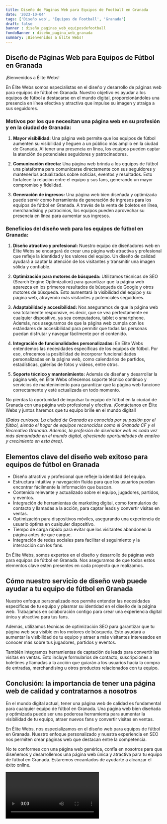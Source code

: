 ```yaml
---
title: Diseño de Páginas Web para Equipos de Football en Granada
date: '2023-10-04'
tags: ['Diseño web', 'Equipos de Football', 'Granada']
draft: false
banner : diseño_paginas_web_equiposdefootball
fondoBanner : diseño_pagina_web_granada
summary: ¡Bienvenidos a Élite Webs!
---
```


## Diseño de Páginas Web para Equipos de Fútbol en Granada

¡Bienvenidos a Élite Webs!

En Élite Webs somos especialistas en el diseño y desarrollo de páginas web para equipos de fútbol en Granada. Nuestro objetivo es ayudar a los equipos de fútbol a destacarse en el mundo digital, proporcionándoles una presencia en línea efectiva y atractiva que impulse su imagen y atraiga a sus seguidores. 

### Motivos por los que necesitan una página web en su profesión y en la ciudad de Granada:

1. **Mayor visibilidad:** Una página web permite que los equipos de fútbol aumenten su visibilidad y lleguen a un público más amplio en la ciudad de Granada. Al tener una presencia en línea, los equipos pueden captar la atención de potenciales seguidores y patrocinadores.

2. **Comunicación directa:** Una página web brinda a los equipos de fútbol una plataforma para comunicarse directamente con sus seguidores y mantenerlos actualizados sobre noticias, eventos y resultados. Esto fortalece la relación entre el equipo y sus fans, generando un mayor compromiso y fidelidad.

3. **Generación de ingresos:** Una página web bien diseñada y optimizada puede servir como herramienta de generación de ingresos para los equipos de fútbol en Granada. A través de la venta de boletos en línea, merchandising y patrocinios, los equipos pueden aprovechar su presencia en línea para aumentar sus ingresos.

### Beneficios del diseño web para los equipos de fútbol en Granada:

1. **Diseño atractivo y profesional:** Nuestro equipo de diseñadores web en Élite Webs se encargará de crear una página web atractiva y profesional que refleje la identidad y los valores del equipo. Un diseño de calidad ayudará a captar la atención de los visitantes y transmitir una imagen sólida y confiable.

2. **Optimización para motores de búsqueda:** Utilizamos técnicas de SEO (Search Engine Optimization) para garantizar que la página web aparezca en los primeros resultados de búsqueda de Google y otros motores de búsqueda. Esto aumentará la visibilidad del equipo y su página web, atrayendo más visitantes y potenciales seguidores.

3. **Adaptabilidad y accesibilidad:** Nos aseguramos de que la página web sea totalmente responsive, es decir, que se vea perfectamente en cualquier dispositivo, ya sea computadora, tablet o smartphone. Además, nos aseguramos de que la página web cumpla con los estándares de accesibilidad para permitir que todas las personas puedan disfrutar y navegar fácilmente por el contenido.

4. **Integración de funcionalidades personalizadas:** En Élite Webs entendemos las necesidades específicas de los equipos de fútbol. Por eso, ofrecemos la posibilidad de incorporar funcionalidades personalizadas en la página web, como calendarios de partidos, estadísticas, galerías de fotos y videos, entre otros.

5. **Soporte técnico y mantenimiento:** Además de diseñar y desarrollar la página web, en Élite Webs ofrecemos soporte técnico continuo y servicios de mantenimiento para garantizar que la página web funcione correctamente y esté actualizada en todo momento.

No pierdas la oportunidad de impulsar tu equipo de fútbol en la ciudad de Granada con una página web profesional y efectiva. ¡Contáctanos en Élite Webs y juntos haremos que tu equipo brille en el mundo digital!

*(Datos curiosos: La ciudad de Granada es conocida por su pasión por el fútbol, siendo el hogar de equipos reconocidos como el Granada CF y el Recreativo Granada. Además, la profesión de diseñador web es cada vez más demandada en el mundo digital, ofreciendo oportunidades de empleo y crecimiento en esta área).*

<GifSeo />

<Cta />

## Elementos clave del diseño web exitoso para equipos de fútbol en Granada

- Diseño atractivo y profesional que refleje la identidad del equipo.
- Estructura intuitiva y navegación fluida para que los usuarios puedan encontrar fácilmente la información que buscan.
- Contenido relevante y actualizado sobre el equipo, jugadores, partidos, y eventos.
- Integración de herramientas de marketing digital, como formularios de contacto y llamadas a la acción, para captar leads y convertir visitas en ventas.
- Optimización para dispositivos móviles, asegurando una experiencia de usuario óptima en cualquier dispositivo.
- Tiempo de carga rápido para evitar que los visitantes abandonen la página antes de que cargue.
- Integración de redes sociales para facilitar el seguimiento y la interacción con los fans.

En Élite Webs, somos expertos en el diseño y desarrollo de páginas web para equipos de fútbol en Granada. Nos aseguramos de que todos estos elementos clave estén presentes en cada proyecto que realizamos.

## Cómo nuestro servicio de diseño web puede ayudar a tu equipo de fútbol en Granada

Nuestro enfoque personalizado nos permite entender las necesidades específicas de tu equipo y plasmar su identidad en el diseño de la página web. Trabajamos en colaboración contigo para crear una experiencia digital única y atractiva para tus fans.

Además, utilizamos técnicas de optimización SEO para garantizar que tu página web sea visible en los motores de búsqueda. Esto ayudará a aumentar la visibilidad de tu equipo y atraer a más visitantes interesados en conocer más sobre tus jugadores, partidos y eventos.

También integramos herramientas de captación de leads para convertir las visitas en ventas. Esto incluye formularios de contacto, suscripciones a boletines y llamadas a la acción que guiarán a los usuarios hacia la compra de entradas, merchandising u otros productos relacionados con tu equipo.

## Conclusión: la importancia de tener una página web de calidad y contratarnos a nosotros

En el mundo digital actual, tener una página web de calidad es fundamental para cualquier equipo de fútbol en Granada. Una página web bien diseñada y optimizada puede ser una poderosa herramienta para aumentar la visibilidad de tu equipo, atraer nuevos fans y convertir visitas en ventas.

En Élite Webs, nos especializamos en el diseño web para equipos de fútbol en Granada. Nuestro enfoque personalizado y nuestra experiencia en SEO nos permiten crear páginas web que destacan entre la competencia.

No te conformes con una página web genérica, confía en nosotros para que diseñemos y desarrollemos una página web única y atractiva para tu equipo de fútbol en Granada. Estaremos encantados de ayudarte a alcanzar el éxito online.

<Video />

<CtaBot job='Equipos de Football' city='Granada'/>

<Gmaps query='Granada+españa+maps' />